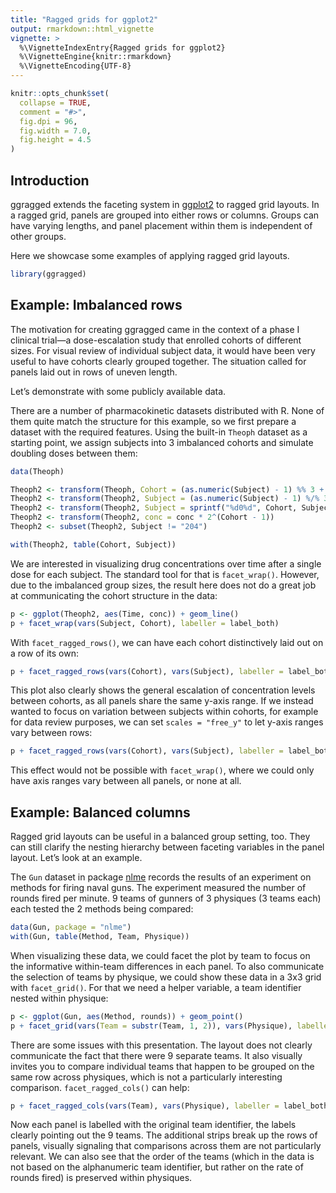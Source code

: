 ---
title: "Ragged grids for ggplot2"
output: rmarkdown::html_vignette
vignette: >
  %\VignetteIndexEntry{Ragged grids for ggplot2}
  %\VignetteEngine{knitr::rmarkdown}
  %\VignetteEncoding{UTF-8}
---

```{r, include = FALSE}
knitr::opts_chunk$set(
  collapse = TRUE,
  comment = "#>",
  fig.dpi = 96,
  fig.width = 7.0,
  fig.height = 4.5
)
```

## Introduction

ggragged extends the faceting system in [ggplot2](https://cran.r-project.org/package=ggplot2)
to ragged grid layouts. In a ragged grid, panels are grouped into either rows or columns.
Groups can have varying lengths, and panel placement within them is independent of other
groups.

Here we showcase some examples of applying ragged grid layouts.

```{r setup}
library(ggragged)
```

## Example: Imbalanced rows

The motivation for creating ggragged came in the context of a phase I clinical
trial---a dose-escalation study that enrolled cohorts of different sizes.
For visual review of individual subject data, it would have been very useful to have
cohorts clearly grouped together. The situation called for panels laid out in rows of
uneven length.

Let's demonstrate with some publicly available data.

There are a number of pharmacokinetic datasets distributed with R. None of them quite
match the structure for this example, so we first prepare a dataset with
the required features. Using the built-in `Theoph` dataset as a starting point,
we assign subjects into 3 imbalanced cohorts and simulate doubling doses between them:

```{r sad-data}
data(Theoph)

Theoph2 <- transform(Theoph, Cohort = (as.numeric(Subject) - 1) %% 3 + 1)
Theoph2 <- transform(Theoph2, Subject = (as.numeric(Subject) - 1) %/% 3 + 1)
Theoph2 <- transform(Theoph2, Subject = sprintf("%d0%d", Cohort, Subject))
Theoph2 <- transform(Theoph2, conc = conc * 2^(Cohort - 1))
Theoph2 <- subset(Theoph2, Subject != "204")

with(Theoph2, table(Cohort, Subject))
```

We are interested in visualizing drug concentrations over time after a single
dose for each subject. The standard tool for that is `facet_wrap()`. However,
due to the imbalanced group sizes, the result here does not do a great job at
communicating the cohort structure in the data:

```{r sad-wrap}
p <- ggplot(Theoph2, aes(Time, conc)) + geom_line()
p + facet_wrap(vars(Subject, Cohort), labeller = label_both)
```

With `facet_ragged_rows()`, we can have each cohort distinctively laid out
on a row of its own:

```{r sad-ragged}
p + facet_ragged_rows(vars(Cohort), vars(Subject), labeller = label_both)
```

This plot also clearly shows the general escalation of concentration levels between
cohorts, as all panels share the same y-axis range. If we instead wanted to focus
on variation between subjects within cohorts, for example for data review purposes,
we can set `scales = "free_y"` to let y-axis ranges vary between rows:

```{r sad-ragged-free}
p + facet_ragged_rows(vars(Cohort), vars(Subject), labeller = label_both, scales = "free_y")
```

This effect would not be possible with `facet_wrap()`, where we could only have
axis ranges vary between all panels, or none at all.

## Example: Balanced columns

Ragged grid layouts can be useful in a balanced group setting, too. They can still
clarify the nesting hierarchy between faceting variables in the panel layout.
Let's look at an example.

The `Gun` dataset in package [nlme](https://cran.r-project.org/package=nlme)
records the results of an experiment on methods for firing naval guns.
The experiment measured the number of rounds fired per minute.
9 teams of gunners of 3 physiques (3 teams each) each tested the 2 methods being compared:

```{r gun-data}
data(Gun, package = "nlme")
with(Gun, table(Method, Team, Physique))
```

When visualizing these data, we could facet the plot by team to focus on the
informative within-team differences in each panel. To also communicate
the selection of teams by physique, we could show these data in a 3x3
grid with `facet_grid()`. For that we need a helper variable,
a team identifier nested within physique:

```{r gun-grid}
p <- ggplot(Gun, aes(Method, rounds)) + geom_point()
p + facet_grid(vars(Team = substr(Team, 1, 2)), vars(Physique), labeller = label_both)
```

There are some issues with this presentation.
The layout does not clearly communicate the fact that there were 9 separate teams.
It also visually invites you to compare individual teams that happen to be grouped on
the same row across physiques, which is not a particularly interesting comparison.
`facet_ragged_cols()` can help:

```{r gun-ragged}
p + facet_ragged_cols(vars(Team), vars(Physique), labeller = label_both)
```

Now each panel is labelled with the original team identifier, the labels clearly
pointing out the 9 teams. The additional strips break up the rows of panels,
visually signaling that comparisons across them are not particularly relevant.
We can also see that the order of the teams (which in the data is not based on
the alphanumeric team identifier, but rather on the rate of rounds fired)
is preserved within physiques.

